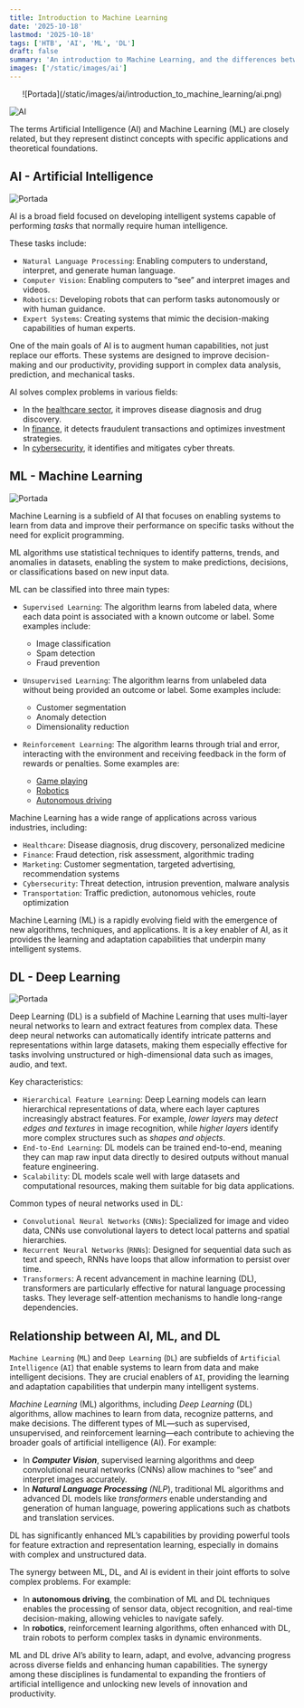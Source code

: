 ```yaml
---
title: Introduction to Machine Learning
date: '2025-10-18'
lastmod: '2025-10-18'
tags: ['HTB', 'AI', 'ML', 'DL']
draft: false
summary: 'An introduction to Machine Learning, and the differences between: Artifical Intelligence, Machine Learning and Deep Learning'
images: ['/static/images/ai']
---
```


<p align="center">
  ![Portada](/static/images/ai/introduction_to_machine_learning/ai.png)
</p>

![AI](ai.png)

<TOCInline toc={props.toc} exclude="Introduction" />

The terms Artificial Intelligence (AI) and Machine Learning (ML) are closely related, but they represent distinct concepts with specific applications and theoretical foundations.

## AI - Artificial Intelligence

![Portada](/static/images/ai/introduction_to_machine_learning/1.png)

AI is a broad field focused on developing intelligent systems capable of performing *tasks* that normally require human intelligence.

These tasks include:

* `Natural Language Processing`: Enabling computers to understand, interpret, and generate human language.
* `Computer Vision`: Enabling computers to “see” and interpret images and videos.
* `Robotics`: Developing robots that can perform tasks autonomously or with human guidance.
* `Expert Systems`: Creating systems that mimic the decision-making capabilities of human experts.

One of the main goals of AI is to augment human capabilities, not just replace our efforts. These systems are designed to improve decision-making and our productivity, providing support in complex data analysis, prediction, and mechanical tasks.

AI solves complex problems in various fields:

* In the [healthcare sector](https://www.youtube.com/watch?v=uvqDTbusdUU), it improves disease diagnosis and drug discovery.
* In [finance](https://youtu.be/PjSAmUMxkrs), it detects fraudulent transactions and optimizes investment strategies.
* In [cybersecurity](https://www.youtube.com/watch?v=YWGZ12ohMJU), it identifies and mitigates cyber threats.

## ML - Machine Learning

![Portada](/static/images/ai/introduction_to_machine_learning/2.webp)

Machine Learning is a subfield of AI that focuses on enabling systems to learn from data and improve their performance on specific tasks without the need for explicit programming.

ML algorithms use statistical techniques to identify patterns, trends, and anomalies in datasets, enabling the system to make predictions, decisions, or classifications based on new input data.

ML can be classified into three main types:

* `Supervised Learning`: The algorithm learns from labeled data, where each data point is associated with a known outcome or label. Some examples include:

  * Image classification
  * Spam detection
  * Fraud prevention
* `Unsupervised Learning`: The algorithm learns from unlabeled data without being provided an outcome or label. Some examples include:

  * Customer segmentation
  * Anomaly detection
  * Dimensionality reduction
* `Reinforcement Learning`: The algorithm learns through trial and error, interacting with the environment and receiving feedback in the form of rewards or penalties. Some examples are:

  * [Game playing](https://youtu.be/DmQ4Dqxs0HI)
  * [Robotics](https://www.youtube.com/watch?v=K-wIZuAA3EY)
  * [Autonomous driving](https://www.youtube.com/watch?v=OopTOjnD3qY)

Machine Learning has a wide range of applications across various industries, including:

* `Healthcare`: Disease diagnosis, drug discovery, personalized medicine
* `Finance`: Fraud detection, risk assessment, algorithmic trading
* `Marketing`: Customer segmentation, targeted advertising, recommendation systems
* `Cybersecurity`: Threat detection, intrusion prevention, malware analysis
* `Transportation`: Traffic prediction, autonomous vehicles, route optimization

Machine Learning (ML) is a rapidly evolving field with the emergence of new algorithms, techniques, and applications. It is a key enabler of AI, as it provides the learning and adaptation capabilities that underpin many intelligent systems.

## DL - Deep Learning

![Portada](/static/images/ai/introduction_to_machine_learning/3.png)

Deep Learning (DL) is a subfield of Machine Learning that uses multi-layer neural networks to learn and extract features from complex data. These deep neural networks can automatically identify intricate patterns and representations within large datasets, making them especially effective for tasks involving unstructured or high-dimensional data such as images, audio, and text.

Key characteristics:

* `Hierarchical Feature Learning`: Deep Learning models can learn hierarchical representations of data, where each layer captures increasingly abstract features. For example, *lower layers* may *detect edges and textures* in image recognition, while *higher layers* identify more complex structures such as *shapes and objects*.
* `End-to-End Learning`: DL models can be trained end-to-end, meaning they can map raw input data directly to desired outputs without manual feature engineering.
* `Scalability`: DL models scale well with large datasets and computational resources, making them suitable for big data applications.

Common types of neural networks used in DL:

* `Convolutional Neural Networks` (`CNNs`): Specialized for image and video data, CNNs use convolutional layers to detect local patterns and spatial hierarchies.
* `Recurrent Neural Networks` (`RNNs`): Designed for sequential data such as text and speech, RNNs have loops that allow information to persist over time.
* `Transformers`: A recent advancement in machine learning (DL), transformers are particularly effective for natural language processing tasks. They leverage self-attention mechanisms to handle long-range dependencies.

## Relationship between AI, ML, and DL

`Machine Learning` (`ML`) and `Deep Learning` (`DL`) are subfields of `Artificial Intelligence` (`AI`) that enable systems to learn from data and make intelligent decisions. They are crucial enablers of `AI`, providing the learning and adaptation capabilities that underpin many intelligent systems.

*Machine Learning* (ML) algorithms, including *Deep Learning* (DL) algorithms, allow machines to learn from data, recognize patterns, and make decisions. The different types of ML—such as supervised, unsupervised, and reinforcement learning—each contribute to achieving the broader goals of artificial intelligence (AI). For example:

* In ***Computer Vision***, supervised learning algorithms and deep convolutional neural networks (CNNs) allow machines to “see” and interpret images accurately.
* In ***Natural Language Processing** (NLP*), traditional ML algorithms and advanced DL models like *transformers* enable understanding and generation of human language, powering applications such as chatbots and translation services.

DL has significantly enhanced ML’s capabilities by providing powerful tools for feature extraction and representation learning, especially in domains with complex and unstructured data.

The synergy between ML, DL, and AI is evident in their joint efforts to solve complex problems. For example:

* In **autonomous driving**, the combination of ML and DL techniques enables the processing of sensor data, object recognition, and real-time decision-making, allowing vehicles to navigate safely.
* In **robotics**, reinforcement learning algorithms, often enhanced with DL, train robots to perform complex tasks in dynamic environments.

ML and DL drive AI’s ability to learn, adapt, and evolve, advancing progress across diverse fields and enhancing human capabilities. The synergy among these disciplines is fundamental to expanding the frontiers of artificial intelligence and unlocking new levels of innovation and productivity.

